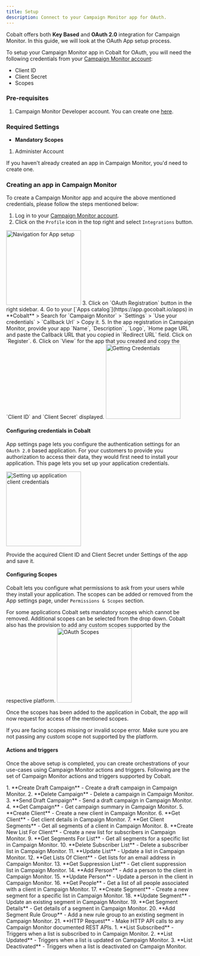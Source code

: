 ```yaml
---
title: Setup
description: Connect to your Campaign Monitor app for OAuth.
---
```

Cobalt offers both **Key Based** and **OAuth 2.0** integration for Campaign Monitor. In this guide, we will look at the OAuth App setup process.

To setup your Campaign Monitor app in Cobalt for OAuth, you will need the following credentials from your [Campaign Monitor account](https://login.createsend.com/l):
- Client ID
- Client Secret
- Scopes

### Pre-requisites

1. Campaign Monitor Developer account. You can create one [here](https://www.campaignmonitor.com/signup/).

### Required Settings

* **Mandatory Scopes** 
1. Administer Account

<Info>If you haven't already created an app in Campaign Monitor, you'd need to create one.</Info>

### Creating an app in Campaign Monitor

To create a Campaign Monitor app and acquire the above mentioned credentials, please follow the steps mentioned below:

1. Log in to your [Campaign Monitor account](https://login.createsend.com/l).
2. Click on the `Profile` icon in the top right and select `Integrations` button.
<img height="200" src="/images/Campaignmonitor/cm_navigation.png" alt="Navigation for App setup"/>
3. Click on `OAuth Registration` button in the right sidebar.
4. Go to your [`Apps catalog`](https://app.gocobalt.io/apps) in **Cobalt** > Search for `Campaign Monitor` > `Settings` > `Use your credentials` > `Callback Url` > Copy it.
5. In the app registration in Campaign Monitor, provide your app `Name`, `Description` , `Logo`, `Home page URL` and paste the Callback URL that you copied in `Redirect URL` field. Click on `Register`.
6. Click on `View` for the app that you created and copy the `Client ID` and `Client Secret` displayed.
<img height="200" src="/images/Campaignmonitor/cm_credentials.png" alt="Getting Credentials"/>

#### Configuring credentials in Cobalt
App settings page lets you configure the authentication settings for an `OAuth 2.0` based application. For your customers to provide you authorization to access their data,
they would first need to install your application. This page lets you set up your application credentials.

<img height="200" src="/images/Campaignmonitor/cm_cobalt.png" alt="Setting up application client credentials"/>

Provide the acquired Client ID and Client Secret under Settings of the app and save it.

#### Configuring Scopes
Cobalt lets you configure what permissions to ask from your users while they install your application. The scopes can be added or removed from the App settings page, under `Permissions & Scopes`
section. 

For some applications Cobalt sets mandatory scopes which cannot be removed. Additional scopes can be selected from the drop down. Cobalt also has the provision to add any 
custom scopes supported by the respective platform.
<img height="200" src="/images/Campaignmonitor/cm_scopes.png" alt="OAuth Scopes"/>

Once the scopes has been added to the application in Cobalt, the app will now request for access of the mentioned scopes.

<Warning>
If you are facing scopes missing or invalid scope error. Make sure you are not passing any custom scope not supported by the platform.
</Warning>

#### Actions and triggers
Once the above setup is completed, you can create orchestrations of your use-cases using Campaign Monitor actions and triggers. Following are the set of Campaign Monitor actions and triggers
supported by Cobalt.

<Tabs>
  <Tab title="Actions">
  <AccordionGroup>
  <Accordion title="Campaign">
     1. **Create Draft Campaign** - Create a draft campaign in Campaign Monitor.
     2. **Delete Campaign** - Delete a campaign in Campaign Monitor.
     3. **Send Draft Campaign** - Send a draft campaign in Campaign Monitor.
     4. **Get Campaign** - Get campaign summary in Campaign Monitor.
     </Accordion>
     <Accordion title="Client">
     5. **Create Client** - Create a new client in Campaign Monitor.
     6. **Get Client** - Get client details in Campaign Monitor.
     7. **Get Client Segments** - Get all segments of a client in Campaign Monitor.
      </Accordion>
     <Accordion title="List">
     8. **Create New List For Client** - Create a new list for subscribers in Campaign Monitor.
     9. **Get Segments For List** - Get all segments for a specific list in Campaign Monitor.
     10. **Delete Subscriber List** - Delete a subscriber list in Campaign Monitor.
     11. **Update List** - Update a list in Campaign Monitor.
     12. **Get Lists Of Client** - Get lists for an email address in Campaign Monitor.
     13. **Get Suppression List** - Get client suppression list in Campaign Monitor.
      </Accordion>
     <Accordion title="Person">
     14. **Add Person** - Add a person to the client in Campaign Monitor.
     15. **Update Person** - Update a person in the client in Campaign Monitor.
     16. **Get People** - Get a list of all people associated with a client in Campaign Monitor.
      </Accordion>
     <Accordion title="Segment">
     17. **Create Segment** - Create a new segment for a specific list in Campaign Monitor.
     18. **Update Segment** - Update an existing segment in Campaign Monitor.
     19. **Get Segment Details** - Get details of a segment in Campaign Monitor.
     20. **Add Segment Rule Group** - Add a new rule group to an existing segment in Campaign Monitor.
    </Accordion>
     <Accordion title="Others">
     21. **HTTP Request** - Make HTTP API calls to any Campaign Monitor documented REST APIs.
      </Accordion>
    </AccordionGroup>
  </Tab>
  
  <Tab title="Triggers">
         1. **List Subscribed** - Triggers when a list is subscribed to in Campaign Monitor.
         2. **List Updated** - Triggers when a list is updated on Campaign Monitor.
         3. **List Deactivated** - Triggers when a list is deactivated on Campaign Monitor.
  </Tab>
</Tabs>